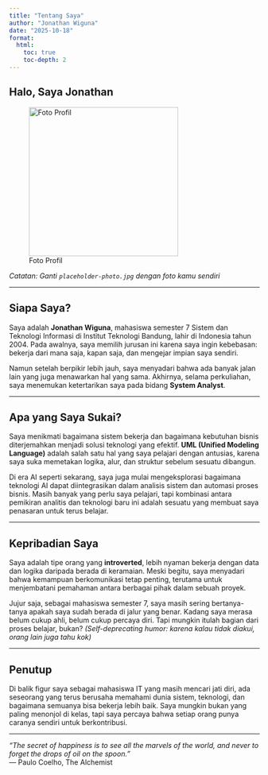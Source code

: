 ```yaml
---
title: "Tentang Saya"
author: "Jonathan Wiguna"
date: "2025-10-18"
format:
  html:
    toc: true
    toc-depth: 2
---
```


## Halo, Saya Jonathan

![Foto Profil](placeholder-photo.jpg){width=300px}

*Catatan: Ganti `placeholder-photo.jpg` dengan foto kamu sendiri*

---

## Siapa Saya?

Saya adalah **Jonathan Wiguna**, mahasiswa semester 7 Sistem dan Teknologi Informasi di Institut Teknologi Bandung, lahir di Indonesia tahun 2004. Pada awalnya, saya memilih jurusan ini karena saya ingin kebebasan: bekerja dari mana saja, kapan saja, dan mengejar impian saya sendiri. 

Namun setelah berpikir lebih jauh, saya menyadari bahwa ada banyak jalan lain yang juga menawarkan hal yang sama. Akhirnya, selama perkuliahan, saya menemukan ketertarikan saya pada bidang **System Analyst**.

---

## Apa yang Saya Sukai?

Saya menikmati bagaimana sistem bekerja dan bagaimana kebutuhan bisnis diterjemahkan menjadi solusi teknologi yang efektif. **UML (Unified Modeling Language)** adalah salah satu hal yang saya pelajari dengan antusias, karena saya suka memetakan logika, alur, dan struktur sebelum sesuatu dibangun.

Di era AI seperti sekarang, saya juga mulai mengeksplorasi bagaimana teknologi AI dapat diintegrasikan dalam analisis sistem dan automasi proses bisnis. Masih banyak yang perlu saya pelajari, tapi kombinasi antara pemikiran analitis dan teknologi baru ini adalah sesuatu yang membuat saya penasaran untuk terus belajar.

---

## Kepribadian Saya

Saya adalah tipe orang yang **introverted**, lebih nyaman bekerja dengan data dan logika daripada berada di keramaian. Meski begitu, saya menyadari bahwa kemampuan berkomunikasi tetap penting, terutama untuk menjembatani pemahaman antara berbagai pihak dalam sebuah proyek.

Jujur saja, sebagai mahasiswa semester 7, saya masih sering bertanya-tanya apakah saya sudah berada di jalur yang benar. Kadang saya merasa belum cukup ahli, belum cukup percaya diri. Tapi mungkin itulah bagian dari proses belajar, bukan? *(Self-deprecating humor: karena kalau tidak diakui, orang lain juga tahu kok)*

---

## Penutup

Di balik figur saya sebagai mahasiswa IT yang masih mencari jati diri, ada seseorang yang terus berusaha memahami dunia sistem, teknologi, dan bagaimana semuanya bisa bekerja lebih baik. Saya mungkin bukan yang paling menonjol di kelas, tapi saya percaya bahwa setiap orang punya caranya sendiri untuk berkontribusi.

---

*"The secret of happiness is to see all the marvels of the world, and never to forget the drops of oil on the spoon."*  
— Paulo Coelho, The Alchemist
